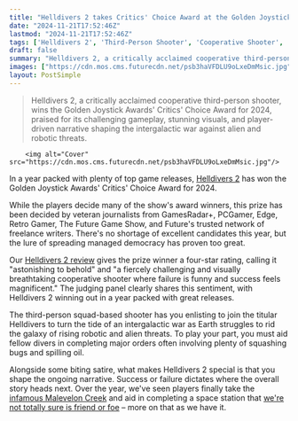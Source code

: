 ```yaml
---
title: "Helldivers 2 takes Critics' Choice Award at the Golden Joystick Awards 2024"
date: "2024-11-21T17:52:46Z"
lastmod: "2024-11-21T17:52:46Z"
tags: ['Helldivers 2', 'Third-Person Shooter', 'Cooperative Shooter', 'PC', 'PS5', 'Xbox Series X']
draft: false
summary: "Helldivers 2, a critically acclaimed cooperative third-person shooter, wins the Golden Joystick Awards' Critics' Choice Award for 2024, praised for its challenging gameplay, stunning visuals, and player-driven narrative shaping the intergalactic war against alien and robotic threats."
images: ["https://cdn.mos.cms.futurecdn.net/psb3haVFDLU9oLxeDmMsic.jpg"]
layout: PostSimple
---
```

> Helldivers 2, a critically acclaimed cooperative third-person shooter, wins the Golden Joystick Awards' Critics' Choice Award for 2024, praised for its challenging gameplay, stunning visuals, and player-driven narrative shaping the intergalactic war against alien and robotic threats.


        <img alt="Cover" src="https://cdn.mos.cms.futurecdn.net/psb3haVFDLU9oLxeDmMsic.jpg"/>
        
In a year packed with plenty of top game releases, [Helldivers 2](https://www.gamesradar.com/helldivers-2-guide/) has won the Golden Joystick Awards' Critics' Choice Award for 2024.

While the players decide many of the show's award winners, this prize has been decided by veteran journalists from GamesRadar+, PCGamer, Edge, Retro Gamer, The Future Game Show, and Future's trusted network of freelance writers. There's no shortage of excellent candidates this year, but the lure of spreading managed democracy has proven too great.

Our [Helldivers 2 review](https://www.gamesradar.com/helldivers-2-review/) gives the prize winner a four-star rating, calling it "astonishing to behold" and "a fiercely challenging and visually breathtaking cooperative shooter where failure is funny and success feels magnificent." The judging panel clearly shares this sentiment, with Helldivers 2 winning out in a year packed with great releases.

The third-person squad-based shooter has you enlisting to join the titular Helldivers to turn the tide of an intergalactic war as Earth struggles to rid the galaxy of rising robotic and alien threats. To play your part, you must aid fellow divers in completing major orders often involving plenty of squashing bugs and spilling oil.

Alongside some biting satire, what makes Helldivers 2 special is that you shape the ongoing narrative. Success or failure dictates where the overall story heads next. Over the year, we've seen players finally take the [infamous Malevelon Creek](https://www.gamesradar.com/helldivers-2-sets-the-record-straight-gives-players-24-hours-to-take-malevelon-creek-for-good-the-time-has-come/) and aid in completing a space station that [we're not totally sure is friend or foe](https://www.gamesradar.com/games/third-person-shooter/helldivers-2s-democracy-space-station-is-here-but-its-a-friendly-fire-nightmare-that-does-nothing-but-team-kill-the-players-who-helped-build-it/) – more on that as we have it.
        